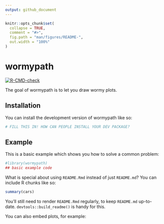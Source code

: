 ```yaml
---
output: github_document
---
```


<!-- README.md is generated from README.Rmd. Please edit that file -->

```r
knitr::opts_chunk$set(
  collapse = TRUE,
  comment = "#>",
  fig.path = "man/figures/README-",
  out.width = "100%"
)
```

# wormypath

<!-- badges: start -->

[![R-CMD-check](https://github.com/JoFrhwld/wormypath/actions/workflows/R-CMD-check.yaml/badge.svg)](https://github.com/JoFrhwld/wormypath/actions/workflows/R-CMD-check.yaml)

<!-- badges: end -->

The goal of wormypath is to let you draw wormy plots.

## Installation

You can install the development version of wormypath like so:

``` r
# FILL THIS IN! HOW CAN PEOPLE INSTALL YOUR DEV PACKAGE?
```

## Example

This is a basic example which shows you how to solve a common problem:

```r
#library(wormypath)
## basic example code
```

What is special about using `README.Rmd` instead of just `README.md`? You can include R chunks like so:

```r
summary(cars)
```

You'll still need to render `README.Rmd` regularly, to keep `README.md` up-to-date. `devtools::build_readme()` is handy for this.

You can also embed plots, for example:
